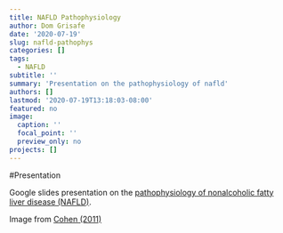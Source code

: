 ```yaml
---
title: NAFLD Pathophysiology
author: Dom Grisafe
date: '2020-07-19'
slug: nafld-pathophys
categories: []
tags:
  - NAFLD
subtitle: ''
summary: 'Presentation on the pathophysiology of nafld'
authors: []
lastmod: '2020-07-19T13:18:03-08:00'
featured: no
image:
  caption: ''
  focal_point: ''
  preview_only: no
projects: []
---
```


#Presentation

Google slides presentation on the [pathophysiology of nonalcoholic fatty liver disease (NAFLD)](https://bit.ly/nafldpathophys).

Image from [Cohen (2011)](http://pubmed.ncbi.nlm.nih.gov/21700865/)
